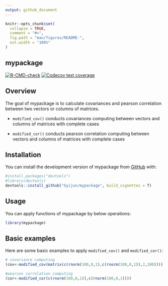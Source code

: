 ```yaml
---
output: github_document
---
```


<!-- README.md is generated from README.Rmd. Please edit that file -->

```r
knitr::opts_chunk$set(
  collapse = TRUE,
  comment = "#>",
  fig.path = "man/figures/README-",
  out.width = "100%"
)
```

## mypackage
<!-- badges: start -->
[![R-CMD-check](https://github.com/Gyijun/mypackage/actions/workflows/R-CMD-check.yaml/badge.svg)](https://github.com/Gyijun/mypackage/actions/workflows/R-CMD-check.yaml)
[![Codecov test coverage](https://codecov.io/gh/Gyijun/mypackage/branch/master/graph/badge.svg)](https://app.codecov.io/gh/Gyijun/mypackage?branch=master)
<!-- badges: end -->

## Overview

The goal of mypackage is to calculate covariances and pearson correlation between two vectors or columns of matrices. 

-   `modified_cov()` conducts covariances computing between vectors and columns of matrices with complete cases

-   `modified_cor()` conducts pearson correlation computing between vectors and columns of matrices with complete cases

## Installation

You can install the development version of mypackage from [GitHub](https://github.com/) with:

``` r
#install.packages("devtools")
#library(devtools)
devtools::install_github("Gyijun/mypackage", build_vignettes = T)
```

## Usage

You can apply functions of mypackage by below operations:

```r
library(mypackage)
```

## Basic examples

Here are some basic examples to apply `modified_cov()` and `modified_cor()`:

```r
# covariance computing
(cov<-modified_cov(matrix(c(rnorm(100,0,1),c(rnorm(100,0,1)),2,100))))

#pearson correlation computing
(cor<-modified_cor(c(rnorm(100,0,1)),c(rnorm(100,0,1))))


```
